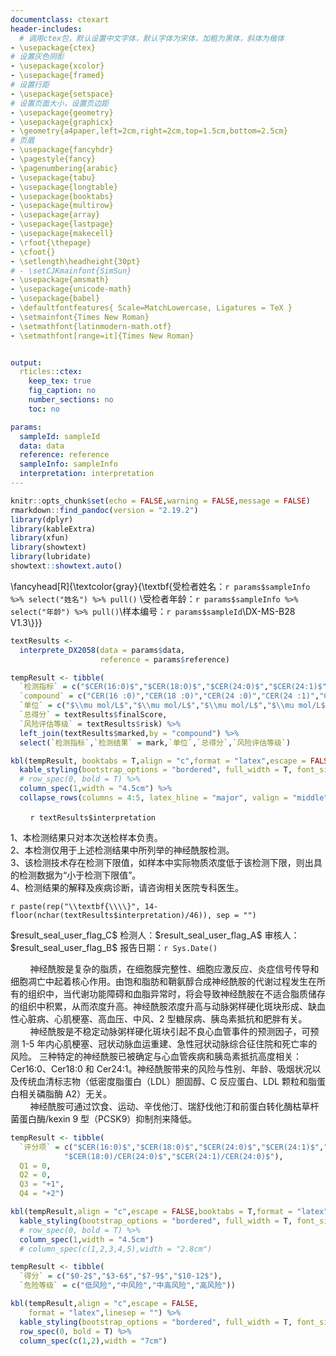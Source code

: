 ```yaml
---
documentclass: ctexart
header-includes:
  # 调用ctex包，默认设置中文字体，默认字体为宋体，加粗为黑体，斜体为楷体
- \usepackage{ctex}
# 设置灰色阴影
- \usepackage{xcolor}
- \usepackage{framed}
# 设置行距
- \usepackage{setspace}
# 设置页面大小，设置页边距
- \usepackage{geometry}
- \usepackage{graphicx}
- \geometry{a4paper,left=2cm,right=2cm,top=1.5cm,bottom=2.5cm}
# 页眉
- \usepackage{fancyhdr}
- \pagestyle{fancy}
- \pagenumbering{arabic}
- \usepackage{tabu}
- \usepackage{longtable}
- \usepackage{booktabs}
- \usepackage{multirow}
- \usepackage{array}
- \usepackage{lastpage}
- \usepackage{makecell}
- \rfoot{\thepage}
- \cfoot{}
- \setlength\headheight{30pt}
# - \setCJKmainfont{SimSun}
- \usepackage{amsmath}
- \usepackage{unicode-math}
- \usepackage{babel}
- \defaultfontfeatures{ Scale=MatchLowercase, Ligatures = TeX }
- \setmainfont{Times New Roman}
- \setmathfont{latinmodern-math.otf}
- \setmathfont[range=it]{Times New Roman}


output:
  rticles::ctex:
    keep_tex: true
    fig_caption: no
    number_sections: no
    toc: no

params:
  sampleId: sampleId
  data: data
  reference: reference
  sampleInfo: sampleInfo
  interpretation: interpretation
---
```


```r
knitr::opts_chunk$set(echo = FALSE,warning = FALSE,message = FALSE)
rmarkdown::find_pandoc(version = "2.19.2")
library(dplyr)
library(kableExtra)
library(xfun)
library(showtext)
library(lubridate)
showtext::showtext.auto()
```


\fancyhead[L]{\includegraphics[height=30pt, trim=0 0 0 0]{headerLeft.png}}
\fancyhead[C]{\textcolor[RGB]{0,91,172}{\zihao{3}\textbf{深圳华大医学检验实验室}}}
\fancyhead[R]{\textcolor{gray}{\zihao{6}\textbf{受检者姓名：`r params$sampleInfo %>% select("姓名") %>% pull()` \\受检者年龄：`r params$sampleInfo %>% select("年龄") %>% pull()`\\样本编号：`r params$sampleId`\\DX-MS-B28 V1.3\\}}}

\fancyfoot[L]{\zihao{6}地址：广东省深圳市盐田区北山工业区11栋（邮编：518083）客服电话：400-605-6655 网址：www.bgidx.cn}
\fancyfoot[R]{\zihao{6}\thepage\ / \pageref{LastPage}}
\renewcommand{\headrulewidth}{0.25pt}
\renewcommand{\footrulewidth}{0.25pt}
<!-- 设置行距 -->
  <!-- 居中显示 -->
  <!-- 设置字号：小三 -->
  <!-- 粗体显示 -->
  <!-- 根据institute变量显示标题 -->

\colorlet{shadecolor}{gray!50}
\singlespacing
\begin{center}
\zihao{3}
\textbf{\\}
\textbf{多种神经酰胺检测报告}
\textbf{\\}
\textbf{\\}
\end{center}
<!-- 加阴影 -->
  <!-- 设置字号：五号 -->

\begin{shaded}
\zihao{4}
\textbf{样本信息}
\end{shaded}
\zihao{5}


\begin{tabu} to \linewidth {>{\raggedright}X>{\raggedright}X>{\raggedright}X}
\mbox{受检者姓名：`r params$sampleInfo %>% select("姓名") %>% pull()`}& \mbox{采血日期：`r params$sampleInfo %>% select("采样日期") %>% pull() %>% ymd()`} & \mbox{样本编号：`r params$sampleId`} \\ \mbox{受检者性别：`r params$sampleInfo %>% select("性别") %>% pull()`} & \mbox{接收日期：`r params$sampleInfo %>% select("到样日期") %>% pull()`} & \mbox{样本类型：全血} \\ 
\mbox{受检者年龄：`r params$sampleInfo %>% select("年龄") %>% pull()`} & \mbox{检测日期：`r params$sampleInfo %>% select("检测日期") %>% pull()`} & \mbox{送检科室：} \\
\mbox{联系电话：`r params$sampleInfo %>% select("联系电话") %>% pull()`} & \mbox{ } & \mbox{检测方法：液相色谱串联质谱法} \\
\mbox{送检单位：`r params$sampleInfo %>% select("送检单位") %>% pull()`} & \mbox{ } & \mbox{}\\
\end{tabu}

\begin{shaded}
\zihao{4}
\textbf{检测结果}
\end{shaded}

```r
textResults <-
  interprete_DX2058(data = params$data,
                    reference = params$reference)

tempResult <- tibble(
  `检测指标` = c("$CER(16:0)$","$CER(18:0)$","$CER(24:0)$","$CER(24:1)$","$CER(16:0)/CER(24:0)$","$CER (18:0)/CER(24:0)$","$CER(24:1)/CER(24:0)$"),
  `compound` = c("CER(16 :0)","CER(18 :0)","CER(24 :0)","CER(24 :1)","CER(16 :0)/CER(24 :0)","CER(18 :0)/CER(24 :0)","CER(24 :1)/CER(24 :0)"),
  `单位` = c("$\\mu mol/L$","$\\mu mol/L$","$\\mu mol/L$","$\\mu mol/L$","$-$","$-$","$-$"),
  `总得分` = textResults$finalScore,
  `风险评估等级` = textResults$risk) %>% 
  left_join(textResults$marked,by = "compound") %>% 
  select(`检测指标`,`检测结果` = mark,`单位`,`总得分`,`风险评估等级`)

kbl(tempResult, booktabs = T,align = "c",format = "latex",escape = FALSE) %>%
  kable_styling(bootstrap_options = "bordered", full_width = T, font_size = 11.0) %>%
  # row_spec(0, bold = T) %>%
  column_spec(1,width = "4.5cm") %>%
  collapse_rows(columns = 4:5, latex_hline = "major", valign = "middle")
```


\begin{shaded}
\zihao{4}
\textbf{分析}
\end{shaded}

\zihao{5}
|         `r textResults$interpretation`

\begin{shaded}
\zihao{4}
\textbf{声明}
\end{shaded}

\zihao{5}

1、本检测结果只对本次送检样本负责。  
2、本检测仅用于上述检测结果中所列举的神经酰胺检测。  
3、该检测技术存在检测下限值，如样本中实际物质浓度低于该检测下限，则出具的检测数据为“小于检测下限值”。  
4、检测结果的解释及疾病诊断，请咨询相关医院专科医生。  


\color{white}`r paste(rep("\\textbf{\\\\}", 14-floor(nchar(textResults$interpretation)/46)), sep = "")`


 \hspace{14cm} \tiny\color{white}\$result_seal_user_flag_C\$
 \hspace{3cm} \normalsize\color{black} 检测人：\tiny\color{white}\$result_seal_user_flag_A\$\hspace{2.5cm}\normalsize\color{black} 审核人：\tiny\color{white}\$result_seal_user_flag_B\$\hspace{2.5cm}\normalsize\color{black} 报告日期：`r Sys.Date()`

 <!-- \hspace{14cm} \tiny\color{white}\$result_seal_user_flag_C\$ -->
 <!-- \hspace{5cm} \normalsize\color{black} 检测人：张静钰\hspace{4cm}\normalsize\color{black} 审核人：廖云莉\hspace{4cm}\normalsize\color{black} 报告日期：`r Sys.Date()` -->
 
\newpage


\zihao{4}
\begin{itemize}
    \item \textbf{神经酰胺（Cer）指标检测意义}
\end{itemize}

\zihao{5}
|         神经酰胺是复杂的脂质，在细胞膜完整性、细胞应激反应、炎症信号传导和细胞凋亡中起着核心作用。由饱和脂肪和鞘氨醇合成神经酰胺的代谢过程发生在所有的组织中，当代谢功能障碍和血脂异常时，将会导致神经酰胺在不适合脂质储存的组织中积累，从而浓度升高。神经酰胺浓度升高与动脉粥样硬化斑块形成、缺血性心脏病、心肌梗塞、高血压、中风、2 型糖尿病、胰岛素抵抗和肥胖有关。  

\zihao{4}
\begin{itemize}
    \item \textbf{神经酰胺与心脑血管疾病}
\end{itemize}

\zihao{5}
|         神经酰胺是不稳定动脉粥样硬化斑块引起不良心血管事件的预测因子，可预测 1-5 年内心肌梗塞、冠状动脉血运重建、急性冠状动脉综合征住院和死亡率的风险。 三种特定的神经酰胺已被确定与心血管疾病和胰岛素抵抗高度相关：Cer16:0、Cer18:0 和 Cer24:1。神经酰胺带来的风险与性别、年龄、吸烟状况以及传统血清标志物（低密度脂蛋白（LDL）胆固醇、C 反应蛋白、LDL 颗粒和脂蛋白相关磷脂酶 A2）无关。  


\zihao{4}
\begin{itemize}
    \item \textbf{神经酰胺高风险的改善措施}
\end{itemize}

\zihao{5}
|         神经酰胺可通过饮食、运动、辛伐他汀、瑞舒伐他汀和前蛋白转化酶枯草杆菌蛋白酶/kexin 9 型（PCSK9）抑制剂来降低。


\begin{center}
\zihao{4}
\textbf{神经酰胺风险评分系统}
\end{center}
```r
tempResult <- tibble(
  `评分项` = c("$CER(16:0)$","$CER(18:0)$","$CER(24:0)$","$CER(24:1)$","$CER(16:0)/CER(24:0)$",
            "$CER(18:0)/CER(24:0)$","$CER(24:1)/CER(24:0)$"),
  Q1 = 0,
  Q2 = 0,
  Q3 = "+1",
  Q4 = "+2")

kbl(tempResult,align = "c",escape = FALSE,booktabs = T,format = "latex",linesep = "") %>%
  kable_styling(bootstrap_options = "bordered", full_width = T, font_size = 11.0) %>%
  # row_spec(0, bold = T) %>%
  column_spec(1,width = "4.5cm") 
  # column_spec(c(1,2,3,4,5),width = "2.8cm")
```
\zihao{6}
\textbf{Q1:第1 四分位数; Q2: 第2 四分位数; Q3: 第3 四分位数; Q4: 第4 四分位数}


\begin{center}
\zihao{4}
\textbf{神经酰胺风险评分与心血管疾病危险分级}
\end{center}
```r
tempResult <- tibble(
  `得分` = c("$0-2$","$3-6$","$7-9$","$10-12$"),
  `危险等级` = c("低风险","中风险","中高风险","高风险"))

kbl(tempResult,align = "c",escape = FALSE,
    format = "latex",linesep = "") %>%
  kable_styling(bootstrap_options = "bordered", full_width = T, font_size = 11.0) %>%
  row_spec(0, bold = T) %>%
  column_spec(c(1,2),width = "7cm")
```
